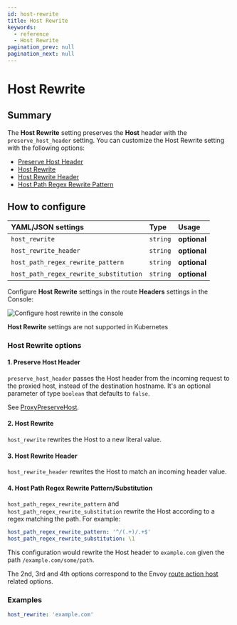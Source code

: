 ```yaml
---
id: host-rewrite
title: Host Rewrite
keywords:
  - reference
  - Host Rewrite
pagination_prev: null
pagination_next: null
---
```



# Host Rewrite

## Summary

The **Host Rewrite** setting preserves the **Host** header with the `preserve_host_header` setting. You can customize the Host Rewrite setting with the following options:

- [Preserve Host Header](#1-preserve-host-header)
- [Host Rewrite](#2-host-rewrite)
- [Host Rewrite Header](#3-host-rewrite-header)
- [Host Path Regex Rewrite Pattern](#4-host-path-regex-rewrite-patternsubstitution)

## How to configure

<Tabs>
<TabItem value="Core" label="Core">

| **YAML**/**JSON** settings             | **Type** | **Usage**    |
| :------------------------------------- | :------- | :----------- |
| `host_rewrite`                         | `string` | **optional** |
| `host_rewrite_header`                  | `string` | **optional** |
| `host_path_regex_rewrite_pattern`      | `string` | **optional** |
| `host_path_regex_rewrite_substitution` | `string` | **optional** |

</TabItem>
<TabItem value="Enterprise" label="Enterprise">

Configure **Host Rewrite** settings in the route **Headers** settings in the Console:

![Configure host rewrite in the console](../img/routes/headers/rewrite-host-header.gif)

</TabItem>
<TabItem value="Kubernetes" label="Kubernetes">

**Host Rewrite** settings are not supported in Kubernetes

</TabItem>
</Tabs>

### Host Rewrite options

#### 1. Preserve Host Header

`preserve_host_header` passes the Host header from the incoming request to the proxied host, instead of the destination hostname. It's an optional parameter of type `boolean` that defaults to `false`.

See [ProxyPreserveHost](http://httpd.apache.org/docs/2.0/mod/mod_proxy.html#proxypreservehost).

#### 2. Host Rewrite

`host_rewrite` rewrites the Host to a new literal value.

#### 3. Host Rewrite Header

`host_rewrite_header` rewrites the Host to match an incoming header value.

#### 4. Host Path Regex Rewrite Pattern/Substitution

`host_path_regex_rewrite_pattern` and `host_path_regex_rewrite_substitution` rewrite the Host according to a regex matching the path. For example:

```yaml
host_path_regex_rewrite_pattern: '^/(.+)/.+$'
host_path_regex_rewrite_substitution: \1
```

This configuration would rewrite the Host header to `example.com` given the path `/example.com/some/path`.

The 2nd, 3rd and 4th options correspond to the Envoy [route action host](https://www.envoyproxy.io/docs/envoy/latest/api-v3/config/route/v3/route_components.proto.html#config-route-v3-routeaction) related options.

### Examples

```yaml
host_rewrite: 'example.com'
```

